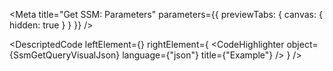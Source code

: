 
<Meta title="Get SSM: Parameters" parameters={{ previewTabs: { canvas: { hidden: true } } }} />

<DescriptedCode
  leftElement={<SsmGetQueryDesc />}
  rightElement={
    <CodeHighlighter
      object={SsmGetQueryVisualJson}
      language={"json"}
      title={"Example"}
    />
  }
/>
